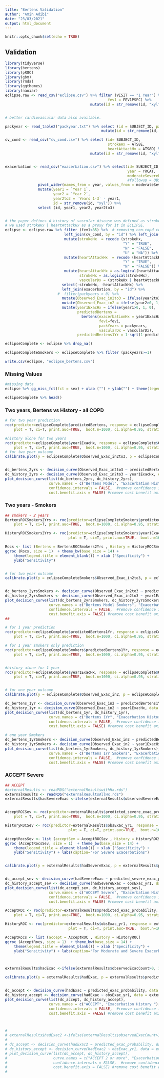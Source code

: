 ```yaml
---
title: "Bertens Validation"
author: "Amin Adibi"
date: "23/03/2021"
output: html_document
---
```


```r
knitr::opts_chunk$set(echo = TRUE)
```

## Validation

```r
library(tidyverse)
library(bertens)
library(pROC)
library(gbm)
library(rmda)
library(ggthemes)
library(naniar)
eclipse.raw <- read_csv("eclipse.csv") %>% filter (VISIT == "1 Year") %>% select (id = SUBJECT_ID, Age = AGE, sex = SEX, 
                                               fev1 = FEV1PSPC) %>%
                                       mutate(id = str_remove(id, "xyl"))


# better cardiovascular data also available.

packyear <- read_table2("packyear.txt") %>% select (id = SUBJECT_ID, packyears = SUPKYR) %>%
                                            mutate(id = str_remove(id, "ecl"))

cv_cond <- read_csv("cv_cond.csv") %>% select (id= SUBJECT_ID, 
                                               strokeHx = ATS8E,
                                               heartAttackHx = ATS8D) %>%
                                       mutate(id = str_remove(id, "xyl"))


exacerbation <- read_csv("exacerbation.csv") %>% select(id= SUBJECT_ID, 
                                                        year = YRCAT,
                                                        moderateSevereExacCount = EXACNUM1) %>%
                                                        #followup = OBSTIME) %>%
               pivot_wider(names_from = year, values_from = moderateSevereExacCount) %>%
               mutate(year1 = `Year 1`,
                      year2 = `Year 2`,
                      year2to3 = `Years 1-3` - year1,
                      id = str_remove(id, "xyl")) %>%
               select (id, year1, year2, year2to3)


# the paper defines A history of vascular disease was defined as stroke, transient ischemic attack, or peripheral arterial disease.
# we used strokeHx | heartAttackHx as a proxy for it in ECLIPSE.
eclipse <- eclipse.raw %>% filter (fev1<85) %>%  # removing non-copd controls
                           left_join(cv_cond, by = "id") %>% left_join(packyear, by = "id") %>%
                           mutate(strokeHx  = recode (strokeHx,
                                                      "Y" = "TRUE",
                                                      "N" = "FALSE",
                                                      "U" = "NA")) %>%
                           mutate(heartAttackHx  = recode (heartAttackHx,
                                                      "Y" = "TRUE",
                                                      "N" = "FALSE")) %>%
                           mutate(heartAttackHx = as.logical(heartAttackHx),
                                  strokeHx = as.logical(strokeHx),
                                  vascularDx = (strokeHx | heartAttackHx)) %>%
                          select(-strokeHx, -heartAttackHx) %>%
                          left_join(exacerbation, by = "id") %>%
                        #  filter(packyears > 0) %>%
                          mutate(Observed_Exac_in2to3 = ifelse(year2to3>0, 1, 0))  %>%
                          mutate(Observed_Exac_in2 = ifelse(year2>0, 1, 0))  %>%
                          mutate(year1ExacHx = ifelse(year1>0, 1, 0),
                                 predictedBertens = 
                                   bertens(exacerbationHx = year1ExacHx, 
                                           fev1=fev1, 
                                           packYears = packyears,
                                           vascularDx = vascularDx),
                                 predictedBertens1Yr = 1-sqrt(1-predictedBertens)) 

eclipseComplete <- eclipse %>% drop_na()

eclipseCompleteSmokers <- eclipseComplete %>% filter (packyears>=1)

write.csv(eclipse, "eclipse_bertens.csv")

```
### Missing Values
```r
#missing data
eclipse %>% gg_miss_fct(fct = sex) + xlab ("") + ylab("") + theme(legend.position="top")

eclipseComplete %>% head()
```

### Two years, Bertens vs History - all COPD
```r

# for two year prediction
roc(predictor=eclipseComplete$predictedBertens, response = eclipseComplete$Observed_Exac_in2to3,
    plot = T, ci=T, print.auc=TRUE,  boot.n=1000, ci.alpha=0.95, stratified=FALSE, show.thres=TRUE, grid=TRUE)  

#history alone for two years
roc(predictor=eclipseComplete$year1ExacHx, response = eclipseComplete$Observed_Exac_in2to3,
    plot = T, ci=T, print.auc=TRUE,  boot.n=1000, ci.alpha=0.95, stratified=FALSE, show.thres=TRUE, grid=TRUE)     
# for two year outcome
calibrate.plot(y = eclipseComplete$Observed_Exac_in2to3, p = eclipseComplete$predictedBertens)


dc_bertens_2yrs <- decision_curve(Observed_Exac_in2to3 ~ predictedBertens, data = eclipseComplete)
dc_history_2yrs <- decision_curve(Observed_Exac_in2to3 ~ year1ExacHx, data = eclipseComplete)
plot_decision_curve(list(dc_bertens_2yrs, dc_history_2yrs),
                    curve.names = c("Bertens Model", "Exacerbation History"),
                    confidence.intervals = FALSE,  #remove confidence intervals
                    cost.benefit.axis = FALSE) #remove cost benefit axis)

```

### Two years - Smokers

```r

## smokers - 2 years
BertensROCSmokers2Yrs <- roc(predictor=eclipseCompleteSmokers$predictedBertens, response = eclipseCompleteSmokers$Observed_Exac_in2to3,
    plot = T, ci=T, print.auc=TRUE,  boot.n=1000, ci.alpha=0.95, stratified=FALSE, show.thres=TRUE, grid=TRUE)                          

HistoryROCSmokers2Yrs <- roc(predictor=eclipseCompleteSmokers$year1ExacHx, response = eclipseCompleteSmokers$Observed_Exac_in2to3,
                             plot = T, ci=T, print.auc=TRUE,  boot.n=1000, ci.alpha=0.95, stratified=FALSE, show.thres=TRUE, grid=TRUE)                          

Rocs <- list (Bertens = BertensROCSmokers2Yrs , History = HistoryROCSmokers2Yrs)
ggroc (Rocs, size = 1)  + theme_bw(base_size = 14) +
    theme(legend.title = element_blank()) + xlab ("Specificity") + 
    ylab("Sensitivity") 


# for two year outcome
calibrate.plot(y = eclipseCompleteSmokers$Observed_Exac_in2to3, p = eclipseCompleteSmokers$predictedBertens)


dc_bertens_2yrsSmokers <- decision_curve(Observed_Exac_in2to3 ~ predictedBertens, data = eclipseCompleteSmokers)
dc_history_2yrsSmokers <- decision_curve(Observed_Exac_in2to3 ~ year1ExacHx, data = eclipseCompleteSmokers)
plot_decision_curve(list(dc_bertens_2yrsSmokers, dc_history_2yrsSmokers),
                    curve.names = c("Bertens Model Smokers", "Exacerbation History Smokers"),
                    confidence.intervals = FALSE,  #remove confidence intervals
                    cost.benefit.axis = FALSE) #remove cost benefit axis)
##
```

<!-- ### One year predicitons -->

```r

# for 1 year prediction
roc(predictor=eclipseComplete$predictedBertens1Yr, response = eclipseComplete$Observed_Exac_in2,
    plot = T, ci=T, print.auc=TRUE,  boot.n=1000, ci.alpha=0.95, stratified=FALSE, show.thres=TRUE, grid=TRUE)                          

# for 1 year smokers only prediction 
roc(predictor=eclipseCompleteSmokers$predictedBertens1Yr, response = eclipseCompleteSmokers$Observed_Exac_in2,
    plot = T, ci=T, print.auc=TRUE,  boot.n=1000, ci.alpha=0.95, stratified=FALSE, show.thres=TRUE, grid=TRUE)                          


#history alone for 1 year
roc(predictor=eclipseComplete$year1ExacHx, response = eclipseComplete$Observed_Exac_in2,
    plot = T, ci=T, print.auc=TRUE,  boot.n=1000, ci.alpha=0.95, stratified=FALSE, show.thres=TRUE, grid=TRUE)                          


# for one year outcome
calibrate.plot(y = eclipseComplete$Observed_Exac_in2, p = eclipseComplete$predictedBertens1Yr)

dc_bertens_1yr <- decision_curve(Observed_Exac_in2 ~ predictedBertens1Yr, data = eclipseComplete)
dc_history_1yr <- decision_curve(Observed_Exac_in2 ~ year1ExacHx, data = eclipseComplete)
plot_decision_curve(list(dc_bertens_1yr, dc_history_1yr),
                    curve.names = c("Bertens 1Yr", "Exacerbation History"),
                    confidence.intervals = FALSE,  #remove confidence intervals
                    cost.benefit.axis = FALSE) #remove cost benefit axis)

# one year Smokers
dc_bertens_1yrSmokers <- decision_curve(Observed_Exac_in2 ~ predictedBertens1Yr, data = eclipseCompleteSmokers)
dc_history_1yrSmokers <- decision_curve(Observed_Exac_in2 ~ year1ExacHx, data = eclipseCompleteSmokers)
plot_decision_curve(list(dc_bertens_1yrSmokers, dc_history_1yrSmokers),
                    curve.names = c("Bertens 1Yr Smokers", "Exacerbation History Smokers"),
                    confidence.intervals = FALSE,  #remove confidence intervals
                    cost.benefit.axis = FALSE) #remove cost benefit axis)


```


### ACCEPT Severe

```r


## ACCEPT
#externalResults <- readRDS("externalResultswithHx.rds")
externalResults <- readRDS("externalResultsAllHx.rds")
externalResults$hadSevereExac <-ifelse(externalResults$observedSevereExacCount>0, 1, 0)


AcceptROCSev <- roc(predictor=externalResults$predicted_severe_exac_probability_oldMethod, response = externalResults$hadSevereExac,
    plot = T, ci=T, print.auc=TRUE,  boot.n=1000, ci.alpha=0.95, stratified=FALSE, show.thres=TRUE, grid=TRUE)                          

HistoryROCSev <- roc(predictor=externalResults$obsExac_yr1, response = externalResults$hadSevereExac,
                             plot = T, ci=T, print.auc=TRUE,  boot.n=1000, ci.alpha=0.95, stratified=FALSE, show.thres=TRUE, grid=TRUE)                          

AcceptRocsSev <- list (acceptSev = AcceptROCSev , History = HistoryROCSev)
ggroc (AcceptRocsSev, size = 1)  + theme_bw(base_size = 14) +
    theme(legend.title = element_blank()) + xlab ("Specificity") + 
    ylab("Sensitivity") + labs(caption="For Severe Exacerbations")


calibrate.plot(y = externalResults$hadSevereExac, p = externalResults$predicted_severe_exac_probability_oldMethod)


dc_accept_sev <- decision_curve(hadSevereExac ~ predicted_severe_exac_probability_oldMethod, data = externalResults)
dc_history_accept_sev <- decision_curve(hadSevereExac ~ obsExac_yr1, data = externalResults)
plot_decision_curve(list(dc_accept_sev, dc_history_accept_sev),
                    curve.names = c("ACCEPT Severe", "Exacerbation History - Severe"),
                    confidence.intervals = FALSE,  #remove confidence intervals
                    cost.benefit.axis = FALSE) #remove cost benefit axis)


```

```r

AcceptROC <- roc(predictor=externalResults$predicted_exac_probability, response = externalResults$hadExac,
    plot = T, ci=T, print.auc=TRUE,  boot.n=1000, ci.alpha=0.95, stratified=FALSE, show.thres=TRUE, grid=TRUE)                          

HistoryROC <- roc(predictor=externalResults$obsExac_yr1, response = externalResults$hadExac,
                             plot = T, ci=T, print.auc=TRUE,  boot.n=1000, ci.alpha=0.95, stratified=FALSE, show.thres=TRUE, grid=TRUE)                          

AcceptRocs <- list (accept = AcceptROC , History = HistoryROC)
ggroc (AcceptRocs, size = 1)  + theme_bw(base_size = 14) +
    theme(legend.title = element_blank()) + xlab ("Specificity") + 
    ylab("Sensitivity") + labs(caption="For Moderate and Severe Exacerbations")



externalResults$hadExac <-ifelse(externalResults$observedExacCount>0, 1, 0)

calibrate.plot(y = externalResults$hadExac, p = externalResults$predicted_exac_probability)


dc_accept <- decision_curve(hadExac ~ predicted_exac_probability, data = externalResults)
dc_history_accept <- decision_curve(hadExac ~ obsExac_yr1, data = externalResults)
plot_decision_curve(list(dc_accept, dc_history_accept),
                    curve.names = c("ACCEPT", "Exacerbation History "),
                    confidence.intervals = FALSE,  #remove confidence intervals
                    cost.benefit.axis = FALSE) #remove cost benefit axis)



# 
# externalResults$hadExac2 <-ifelse(externalResults$observedExacCount>1, 1, 0)
# 
# dc_accept <- decision_curve(hadExac2 ~ predicted_exac_probability, data = externalResults)
# dc_history_accept <- decision_curve(hadExac2 ~ obsExac_yr1, data = externalResults)
# plot_decision_curve(list(dc_accept, dc_history_accept),
#                     curve.names = c("ACCEPT 2 or more", "Exacerbation History - 2 or more"),
#                     confidence.intervals = FALSE,  #remove confidence intervals
#                     cost.benefit.axis = FALSE) #remove cost benefit axis)
# 

```



